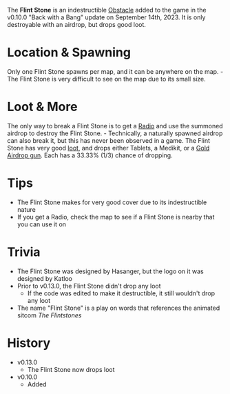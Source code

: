 The **Flint Stone** is an indestructible [Obstacle](/obstacles) added to the game in the v0.10.0 "Back with a Bang" update on September 14th, 2023. It is only destroyable with an airdrop, but drops good loot.

# Location & Spawning
Only one Flint Stone spawns per map, and it can be anywhere on the map.
    - The Flint Stone is very difficult to see on the map due to its small size.

# Loot & More
The only way to break a Flint Stone is to get a [Radio](/weapons/guns/radio) and use the summoned airdrop to destroy the Flint Stone.
    - Technically, a naturally spawned airdrop can also break it, but this has never been observed in a game.
The Flint Stone has very good [loot](/loot#flint_stone), and drops either Tablets, a Medikit, or a [Gold Airdrop gun](/loot#gold_airdrop_guns). Each has a 33.33% (1/3) chance of dropping.

# Tips
- The Flint Stone makes for very good cover due to its indestructible nature
- If you get a Radio, check the map to see if a Flint Stone is nearby that you can use it on

# Trivia
- The Flint Stone was designed by Hasanger, but the logo on it was designed by Katloo
- Prior to v0.13.0, the Flint Stone didn't drop any loot
    - If the code was edited to make it destructible, it still wouldn't drop any loot
- The name "Flint Stone" is a play on words that references the animated sitcom *The Flintstones*

# History
- v0.13.0
    - The Flint Stone now drops loot
- v0.10.0
    - Added